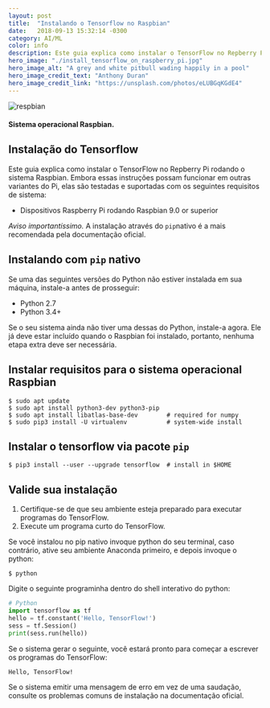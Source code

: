 ```yaml
---
layout: post
title:  "Instalando o Tensorflow no Raspbian"
date:   2018-09-13 15:32:14 -0300
category: AI/ML
color: info
description: Este guia explica como instalar o TensorFlow no Repberry Pi
hero_image: "./install_tensorflow_on_raspberry_pi.jpg"
hero_image_alt: "A grey and white pitbull wading happily in a pool"
hero_image_credit_text: "Anthony Duran"
hero_image_credit_link: "https://unsplash.com/photos/eLUBGqKGdE4"
---
```

![respbian](./install_tensorflow_on_raspberry_pi.jpg)
#### Sistema operacional Raspbian.

## Instalação do Tensorflow

Este guia explica como instalar o TensorFlow no Repberry Pi rodando o sistema Raspbian. Embora essas instruções possam funcionar em outras variantes do Pi, elas são testadas e suportadas com os seguintes requisitos de sistema:

* Dispositivos Raspberry Pi rodando Raspbian 9.0 or superior


*Aviso importantíssimo.*
A instalação através do `pip`nativo é a mais recomendada pela documentação oficial.

## Instalando com `pip` nativo
Se uma das seguintes versões do Python não estiver instalada em sua máquina, instale-a antes de prosseguir:
* Python 2.7
* Python 3.4+

Se o seu sistema ainda não tiver uma dessas do Python, instale-a agora. Ele já deve estar incluído quando o Raspbian foi instalado, portanto, nenhuma etapa extra deve ser necessária.

## Instalar requisitos para o sistema operacional Raspbian
```
$ sudo apt update
$ sudo apt install python3-dev python3-pip
$ sudo apt install libatlas-base-dev        # required for numpy
$ sudo pip3 install -U virtualenv           # system-wide install
```

## Instalar o tensorflow via pacote `pip`
```
$ pip3 install --user --upgrade tensorflow  # install in $HOME
```

## Valide sua instalação
1. Certifique-se de que seu ambiente esteja preparado para executar programas do TensorFlow.
2. Execute um programa curto do TensorFlow.

Se você instalou no pip nativo invoque python do seu terminal, caso contrário, ative seu ambiente Anaconda primeiro, e depois invoque o python: 
```
$ python
```
Digite o seguinte programinha dentro do shell interativo do python:

```python
# Python
import tensorflow as tf
hello = tf.constant('Hello, TensorFlow!')
sess = tf.Session()
print(sess.run(hello))
```

Se o sistema gerar o seguinte, você estará pronto para começar a escrever os programas do TensorFlow:
```
Hello, TensorFlow!
```

Se o sistema emitir uma mensagem de erro em vez de uma saudação, consulte os problemas comuns de instalação na documentação oficial.



